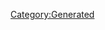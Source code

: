 {{Texts/Music
 |ID=116
 |MusicName=ルンに花咲く恋もある
 |OfficialName=ルンに花咲く恋もある
 |VocalName=ワルキューレ　美雲ΔJUNNA フレイアΔ鈴木みのり カナメΔ安野希世乃 レイナΔ東山奈央 マキナΔ西田望見
 |VocalNameLF=ワルキューレ　美雲ΔJUNNA　フレイアΔ鈴木みのり
カナメΔ安野希世乃　レイナΔ東山奈央　マキナΔ西田望見
 |Description=作品：劇場版マクロスΔ 絶対LIVE!!!!!!

歌手：ワルキューレ
　　　美雲ΔJUNNA　フレイアΔ鈴木みのり
　　　カナメΔ安野希世乃　レイナΔ東山奈央
　　　マキナΔ西田望見

作詞：西直紀
作曲：コモリタミノル
 |BuyURL=https://recochoku.jp/song/S1009147843/single?ds=1013650104
 |StoryDesc=歌に恋に自らの人生をかけて突き進んでいくフレイア。
花のように短い人生であろうとも、幸せを掴むと
覚悟を決めたならば、考えているような暇はないのだ。

ピカピカ光るルンとともに咲き誇る恋の花は、今日も、
そしてこれからも大好きな人の隣で幸せを歌い続ける。
 |StoryTitle=「考えとる暇があったら飛び続けんきゃね！」
 |BannerId=0
 |AnmStoreURL=
}}
[[Category:Generated]]
